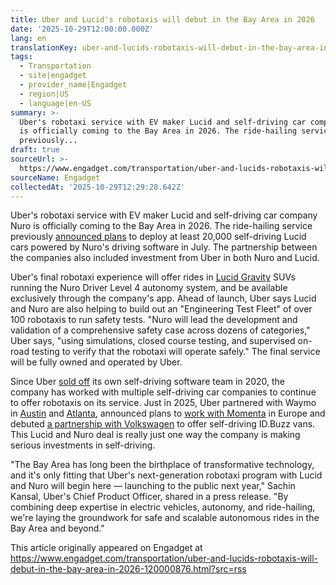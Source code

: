 ```yaml
---
title: Uber and Lucid's robotaxis will debut in the Bay Area in 2026
date: '2025-10-29T12:00:00.000Z'
lang: en
translationKey: uber-and-lucids-robotaxis-will-debut-in-the-bay-area-in-2026
tags:
  - Transportation
  - site|engadget
  - provider_name|Engadget
  - region|US
  - language|en-US
summary: >-
  Uber's robotaxi service with EV maker Lucid and self-driving car company Nuro
  is officially coming to the Bay Area in 2026. The ride-hailing service
  previously...
draft: true
sourceUrl: >-
  https://www.engadget.com/transportation/uber-and-lucids-robotaxis-will-debut-in-the-bay-area-in-2026-120000876.html?src=rss
sourceName: Engadget
collectedAt: '2025-10-29T12:29:28.642Z'
---
```

Uber's robotaxi service with EV maker Lucid and self-driving car company Nuro is officially coming to the Bay Area in 2026. The ride-hailing service previously [announced plans](https://www.engadget.com/transportation/evs/ubers-latest-robotaxi-plan-involves-20000-lucid-evs-145943920.html) to deploy at least 20,000 self-driving Lucid cars powered by Nuro's driving software in July. The partnership between the companies also included investment from Uber in both Nuro and Lucid.

Uber's final robotaxi experience will offer rides in [Lucid Gravity](https://www.engadget.com/transportation/evs/the-lucid-gravity-is-the-coolest-three-row-ev-on-the-market-120024089.html) SUVs running the Nuro Driver Level 4 autonomy system, and be available exclusively through the company's app. Ahead of launch, Uber says Lucid and Nuro are also helping to build out an "Engineering Test Fleet" of over 100 robotaxis to run safety tests. "Nuro will lead the development and validation of a comprehensive safety case across dozens of categories," Uber says, "using simulations, closed course testing, and supervised on-road testing to verify that the robotaxi will operate safely." The final service will be fully owned and operated by Uber.

Since Uber [sold off](https://www.engadget.com/uber-atg-sale-aurora-221855364.html) its own self-driving software team in 2020, the company has worked with multiple self-driving car companies to continue to offer robotaxis on its service. Just in 2025, Uber partnered with Waymo in [Austin](https://www.engadget.com/transportation/waymo-and-ubers-austin-robotaxi-expansion-begins-today-120035908.html) and [Atlanta](https://www.engadget.com/transportation/waymo-and-uber-launch-robotaxi-service-in-atlanta-110056091.html), announced plans to [work with Momenta](https://www.engadget.com/transportation/uber-and-partner-momenta-will-start-testing-robotaxis-in-europe-next-year-123058509.html) in Europe and debuted [a partnership with Volkswagen](https://www.engadget.com/transportation/evs/uber-is-adding-volkswagen-id-buzz-evs-to-its-us-robotaxi-fleet-140919926.html) to offer self-driving ID.Buzz vans. This Lucid and Nuro deal is really just one way the company is making serious investments in self-driving.

"The Bay Area has long been the birthplace of transformative technology, and it's only fitting that Uber's next-generation robotaxi program with Lucid and Nuro will begin here — launching to the public next year," Sachin Kansal, Uber's Chief Product Officer, shared in a press release. "By combining deep expertise in electric vehicles, autonomy, and ride-hailing, we're laying the groundwork for safe and scalable autonomous rides in the Bay Area and beyond."

  

This article originally appeared on Engadget at https://www.engadget.com/transportation/uber-and-lucids-robotaxis-will-debut-in-the-bay-area-in-2026-120000876.html?src=rss
